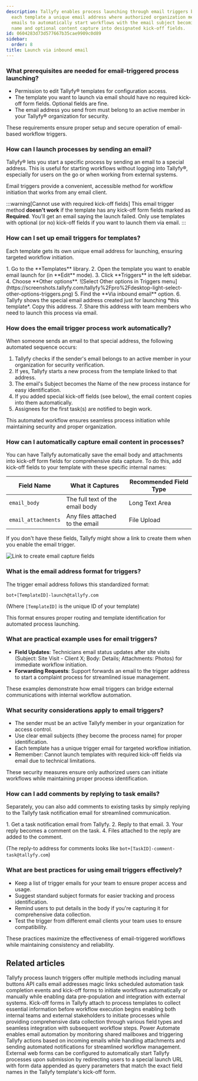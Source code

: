 ```yaml
---
description: Tallyfy enables process launching through email triggers by assigning
  each template a unique email address where authorized organization members can send
  emails to automatically start workflows with the email subject becoming the process
  name and optional content capture into designated kick-off fields.
id: 0604283d73d577667b35cae9909c0d89
sidebar:
  order: 8
title: Launch via inbound email
---
```



### What prerequisites are needed for email-triggered process launching?

*   Permission to edit Tallyfy® templates for configuration access.
*   The template you want to launch via email should have no required kick-off form fields. Optional fields are fine.
*   The email address you send from must belong to an active member in your Tallyfy® organization for security.

These requirements ensure proper setup and secure operation of email-based workflow triggers.

### How can I launch processes by sending an email?

Tallyfy® lets you start a specific process by sending an email to a special address. This is useful for starting workflows without logging into Tallyfy®, especially for users on the go or when working from external systems.

Email triggers provide a convenient, accessible method for workflow initiation that works from any email client.

:::warning[Cannot use with required kick-off fields]
This email trigger method **doesn't work** if the template has any kick-off form fields marked as **Required**. You'll get an email saying the launch failed. Only use templates with optional (or no) kick-off fields if you want to launch them via email.
:::

### How can I set up email triggers for templates?

Each template gets its own unique email address for launching, ensuring targeted workflow initiation.

<Steps>
1. Go to the **Templates** library.
2. Open the template you want to enable email launch for (in **Edit** mode).
3. Click **Triggers** in the left sidebar.
4. Choose **Other options**.
   ![Select Other options in Triggers menu](https://screenshots.tallyfy.com/tallyfy%2Fpro%2Fdesktop-light-select-other-options-triggers.png)
5. Find the **Via inbound email** option.
6. Tallyfy shows the special email address created just for launching *this template*. Copy this address.
7. Share this address with team members who need to launch this process via email.
</Steps>

### How does the email trigger process work automatically?

When someone sends an email to that special address, the following automated sequence occurs:

1. Tallyfy checks if the sender's email belongs to an active member in your organization for security verification.
2. If yes, Tallyfy starts a new process from the template linked to that address.
3. The email's Subject becomes the Name of the new process instance for easy identification.
4. If you added special kick-off fields (see below), the email content copies into them automatically.
5. Assignees for the first task(s) are notified to begin work.

This automated workflow ensures seamless process initiation while maintaining security and proper organization.

### How can I automatically capture email content in processes?

You can have Tallyfy automatically save the email body and attachments into kick-off form fields for comprehensive data capture. To do this, add kick-off fields to your template with these specific internal names:

| Field Name              | What it Captures                  | Recommended Field Type |
|-------------------------|-----------------------------------|------------------------|
| `email_body`            | The full text of the email body   | Long Text Area         |
| `email_attachments`     | Any files attached to the email | File Upload            |

If you don't have these fields, Tallyfy might show a link to create them when you enable the email trigger.

![Link to create email capture fields](https://screenshots.tallyfy.com/tallyfy%2Fpro%2Fdesktop-light-create-email-fields.png)

### What is the email address format for triggers?

The trigger email address follows this standardized format:

```text
bot+[TemplateID]-launch@tallyfy.com
```

(Where `[TemplateID]` is the unique ID of your template)

This format ensures proper routing and template identification for automated process launching.

### What are practical example uses for email triggers?

*   **Field Updates**: Technicians email status updates after site visits (Subject: Site Visit - Client X; Body: Details; Attachments: Photos) for immediate workflow initiation.
*   **Forwarding Requests**: Support forwards an email to the trigger address to start a complaint process for streamlined issue management.

These examples demonstrate how email triggers can bridge external communications with internal workflow automation.

### What security considerations apply to email triggers?

*   The sender must be an active Tallyfy member in your organization for access control.
*   Use clear email subjects (they become the process name) for proper identification.
*   Each template has a unique trigger email for targeted workflow initiation.
*   Remember: Cannot launch templates with required kick-off fields via email due to technical limitations.

These security measures ensure only authorized users can initiate workflows while maintaining proper process identification.

### How can I add comments by replying to task emails?

Separately, you can also add comments to existing tasks by simply replying to the Tallyfy task notification email for streamlined communication.

<Steps>
1. Get a task notification email from Tallyfy.
2. Reply to that email.
3. Your reply becomes a comment on the task.
4. Files attached to the reply are added to the comment.
</Steps>

(The reply-to address for comments looks like `bot+[TaskID]-comment-task@tallyfy.com`)

### What are best practices for using email triggers effectively?

- Keep a list of trigger emails for your team to ensure proper access and usage.
- Suggest standard subject formats for easier tracking and process identification.
- Remind users to put details in the body if you're capturing it for comprehensive data collection.
- Test the trigger from different email clients your team uses to ensure compatibility.

These practices maximize the effectiveness of email-triggered workflows while maintaining consistency and reliability.


## Related articles
<CardGrid>
<LinkTitleCard header="<b>Launching > Triggers</b>" href="/products/pro/launching/triggers/" > Tallyfy process launch triggers offer multiple methods including manual buttons API calls email addresses magic links scheduled automation task completion events and kick-off forms to initiate workflows automatically or manually while enabling data pre-population and integration with external systems. </LinkTitleCard>
<LinkTitleCard header="<b>Triggers > Launch via a kick-off form</b>" href="/products/pro/launching/triggers/kick-off-forms/" > Kick-off forms in Tallyfy attach to process templates to collect essential information before workflow execution begins enabling both internal teams and external stakeholders to initiate processes while providing comprehensive data collection through various field types and seamless integration with subsequent workflow steps. </LinkTitleCard>
<LinkTitleCard header="<b>Power Automate > Working with email automation in Power Automate</b>" href="/products/pro/integrations/middleware/power-automate/working-with-email-automation-in-power-automate/" > Power Automate enables email automation by monitoring shared mailboxes and triggering Tallyfy actions based on incoming emails while handling attachments and sending automated notifications for streamlined workflow management. </LinkTitleCard>
<LinkTitleCard header="<b>Launching > Launch a process from a web form</b>" href="/products/pro/launching/how-to-launch-a-tallyfy-process-from-a-webform/" > External web forms can be configured to automatically start Tallyfy processes upon submission by redirecting users to a special launch URL with form data appended as query parameters that match the exact field names in the Tallyfy template's kick-off form. </LinkTitleCard>
</CardGrid>